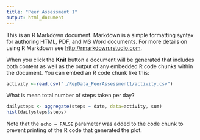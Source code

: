 ```yaml
---
title: "Peer Assessment 1"
output: html_document
---
```


This is an R Markdown document. Markdown is a simple formatting syntax for authoring HTML, PDF, and MS Word documents. For more details on using R Markdown see <http://rmarkdown.rstudio.com>.

When you click the **Knit** button a document will be generated that includes both content as well as the output of any embedded R code chunks within the document. You can embed an R code chunk like this:

```r
activity <-read.csv("./RepData_PeerAssessment1/activity.csv")

```

What is mean total number of steps taken per day?


```r
dailysteps <- aggregate(steps ~ date, data=activity, sum)
hist(dailysteps$steps)
```

Note that the `echo = FALSE` parameter was added to the code chunk to prevent printing of the R code that generated the plot.

